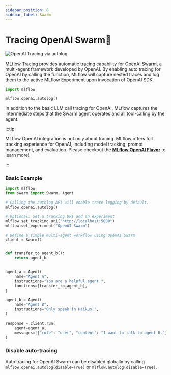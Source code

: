 ```yaml
---
sidebar_position: 8
sidebar_label: Swarm
---
```



# Tracing OpenAI Swarm🐝

![OpenAI Tracing via autolog](/images/llms/tracing/openai-swarm-tracing.png)


[MLflow Tracing](../) provides automatic tracing capability for [OpenAI Swarm](https://github.com/openai/swarm), a multi-agent framework developed by OpenAI. By enabling auto tracing
for OpenAI by calling the <APILink fn="mlflow.openai.autolog" /> function, MLflow will capture nested traces and log them to the active MLflow Experiment upon invocation of OpenAI SDK.

```python
import mlflow

mlflow.openai.autolog()
```

In addition to the basic LLM call tracing for OpenAI, MLflow captures the intermediate steps that the Swarm agent operates and all tool-calling by the agent.

:::tip

MLflow OpenAI integration is not only about tracing. MLflow offers full tracking experience for OpenAI, including model tracking, prompt management, and evaluation. Please checkout the **[MLflow OpenAI Flavor](/llms/openai)** to learn more!

:::

### Basic Example

```python
import mlflow
from swarm import Swarm, Agent

# Calling the autolog API will enable trace logging by default.
mlflow.openai.autolog()

# Optional: Set a tracking URI and an experiment
mlflow.set_tracking_uri("http://localhost:5000")
mlflow.set_experiment("OpenAI Swarm")

# Define a simple multi-agent workflow using OpenAI Swarm
client = Swarm()


def transfer_to_agent_b():
    return agent_b


agent_a = Agent(
    name="Agent A",
    instructions="You are a helpful agent.",
    functions=[transfer_to_agent_b],
)

agent_b = Agent(
    name="Agent B",
    instructions="Only speak in Haikus.",
)

response = client.run(
    agent=agent_a,
    messages=[{"role": "user", "content": "I want to talk to agent B."}],
)
```

### Disable auto-tracing

Auto tracing for OpenAI Swarm can be disabled globally by calling `mlflow.openai.autolog(disable=True)` or `mlflow.autolog(disable=True)`.
